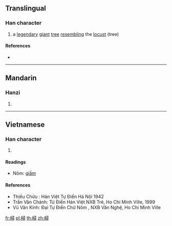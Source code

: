 {{also|桪}}
==Translingual==

===Han character===
{{Han char|rn=75|rad=木|as=12|sn=16|four=|canj=DSMI|ids=⿰木尋}}

# a [[legendary]] [[giant]] [[tree]] [[resembling]] the [[locust]] (tree)

====References====
* {{Han ref|kx=0551.200|dkj=15487|dj=0939.210|hdz=21296.110|uh=6A33|ud=27187}}

----

==Mandarin==

===Hanzi===
{{cmn-hanzi|pin=[[xín]] ([[xin2]])|wg=hsin<sup>2</sup>}}

# {{defn|lang=cmn|sort=木12}}

----

==Vietnamese==

===Han character===
{{vi-hantu|[[tầm]]|rs=木12}}

# {{defn|lang=vi|sort=木12}}

====Readings====
* Nôm: [[giầm]]

====References====
* Thiều Chửu : Hán Việt Tự Điển Hà Nội 1942
* Trần Văn Chánh: Từ Điển Hán Việt NXB Trẻ, Ho Chi Minh Ville, 1999
* Vũ Văn Kính: Đại Tự Điển Chữ Nôm , NXB Văn Nghệ, Ho Chi Minh Ville

[[fr:樳]]
[[pl:樳]]
[[th:樳]]
[[zh:樳]]